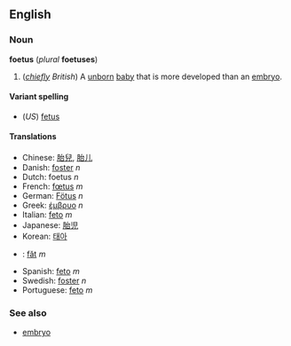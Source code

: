 <!--If you edit this page, please also edit "fetus" to ensure that the pages remain synchronised-->


==English==
===Noun===
'''foetus''' (''plural'' '''foetuses''')

#(''[[chiefly]] British'') A [[unborn]] [[baby]] that is more developed than an [[embryo]].

====Variant spelling====
*(''US'') [[fetus]]

====Translations====
*Chinese: [[胎兒]], [[胎儿]]
*Danish: [[foster#Danish|foster]] ''n''
*Dutch: foetus ''n''
*French: [[fœtus]] ''m''
*German: [[Fötus]] ''n''
*Greek: [[έμβρυο]] ''n''
*Italian: [[feto]] ''m''
*Japanese: [[胎児]]
*Korean: [[태아]]
*{{ro}}: [[făt]] ''m''
*Spanish: [[feto]] ''m''
*Swedish: [[foster]] ''n''
*Portuguese: [[feto]] ''m''

===See also===
*[[embryo]]



<!--If you edit this page, please also edit "fetus" to ensure that the pages remain synchronised-->